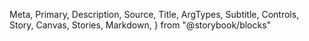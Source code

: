   Meta,
  Primary,
  Description,
  Source,
  Title,
  ArgTypes,
  Subtitle,
  Controls,
  Story,
  Canvas,
  Stories,
  Markdown,
} from "@storybook/blocks"

<Meta of={TextInput} />

<Title />

<Description of={TextInput} />

```tsx
import { TextInput } from "@einride/ui"
```

## Basic

<Description of={TextInput.Basic} />

<Canvas of={TextInput.Basic} />

<Controls of={TextInput.Basic} />

## Suffix

<Description of={TextInput.Suffix} />

<Canvas of={TextInput.Suffix} />

<Controls of={TextInput.Suffix} include="suffix" />

## Accessibility

A descriptive `label` or `aria-label` is required to make sure the input has an accessible name.

Prefer a visible label when possible.
